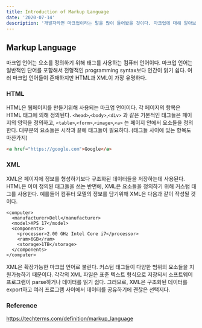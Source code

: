 ```yaml
---
title: Introduction of Markup Language
date: '2020-07-14'
description: '개발자라면 마크업이라는 말을 많이 들어봤을 것이다. 마크업에 대해 알아보자.'
---
```


## Markup Language

마크업 언어는 요소를 정의하기 위해 태그를 사용하는 컴퓨터 언어이다.
마크업 언어는 일반적인 단어를 포함해서 전형적인 programming syntax보다
인간이 읽기 쉽다. 여러 마크업 언어들이 존재하지만 HTML과 XML이 가장 유명하다.

### HTML

HTML은 웹페이지를 만들기위해 사용되는 마크업 언어이다. 각 페이지의 항목은
HTML 태그에 의해 정의된다. `<head>`,`<body>`,`<div>` 과 같은 기본적인 태그들은 페이지의 영역을
정의하고, `<table>`,`<form>`,`<image>`,`<a>` 는 페이지 안에서 요소들을 정의한다. 대부분의
요소들은 시작과 끝에 태그들이 필요하다. (태그들 사이에 있는 항목도 마찬가지)

```html
<a href="https://google.com">Google</a>
```

### XML

XML은 페이지에 정보를 형성하기보다 구조화된 데이터들을 저장하는데 사용된다. HTML은 이미 정의된 태그들을
쓰는 반면에, XML은 요소들을 정의하기 위해 커스텀 태그를 사용한다. 예를들어 컴퓨터 모델의 정보를 담기위해
XML은 다음과 같이 작성될 것이다.

```
<computer>
  <manufacturer>Dell</manufacturer>
  <model>XPS 17</model>
  <components>
    <processor>2.00 GHz Intel Core i7</processor>
    <ram>6GB</ram>
    <storage>1TB</storage>
  </components>
</computer>
```

XML은 확장가능한 마크업 언어로 불린다. 커스텀 태그들이 다양한 범위의 요소들을 지원가능하기 때문이다.
각각의 XML 파일은 표준 텍스트 형식으로 저장되서 소프트웨어 프로그램이 parse하거나 데이터를 읽기 쉽다.
그러므로, XML은 구조화된 데이터를 export하고 여러 프로그램 사이에서 데이터를 공유하기에 괜찮은 선택지다.

### Reference

<https://techterms.com/definition/markup_language>
